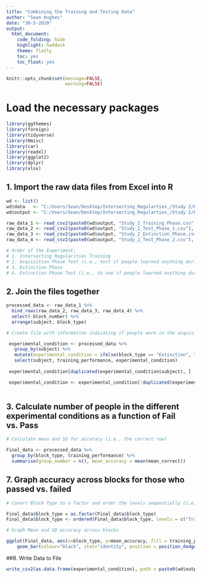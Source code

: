 ```yaml
---
title: "Combining the Training and Testing Data"
author: "Sean Hughes"
date: "30-5-2020"
output: 
  html_document:
    code_folding: hide
    highlight: haddock
    theme: flatly
    toc: yes 
    toc_float: yes
---
```


```r
knitr::opts_chunk$set(message=FALSE,
                      warning=FALSE)
```


# Load the necessary packages

```r
library(ggthemes)
library(foreign)
library(tidyverse)
library(Hmisc)
library(car)
library(readxl)
library(ggplot2)
library(dplyr)
library(xlsx)
```

## 1. Import the raw data files from Excel into R

```r

wd <- list()
wd$data   <- "C:/Users/Sean/Desktop/Intersecting_Regularties_/Study 2/Raw_Data/"
wd$output <- "C:/Users/Sean/Desktop/Intersecting_Regularties_/Study 2/Processed_Data/"

raw_data_1 <- read_csv2(paste0(wd$output, "Study_2_Training_Phase.csv"), col_names = TRUE)
raw_data_2 <- read_csv2(paste0(wd$output, "Study_2_Test_Phase_1.csv"), col_names = TRUE)
raw_data_3 <- read_csv2(paste0(wd$output, "Study_2_Extinction_Phase.csv"), col_names = TRUE)
raw_data_4 <- read_csv2(paste0(wd$output, "Study_2_Test_Phase_2.csv"), col_names = TRUE)

# Order of the Experiment: 
# 1. Intersecting Regularities Training
# 2. Acquisition Phase Test (i.e., test if people learned anything during the training phase)
# 3. Extinction Phase
# 4. Extinction Phase Test (i.e., to see if people learned anything during the extinction phase)


```

## 2. Join the files together

```r

processed_data <- raw_data_1 %>% 
  bind_rows(raw_data_2, raw_data_3, raw_data_4) %>%
  select(-block_number) %>%
  arrange(subject, block_type) 

# Create file with information indicating if people were in the acquisition only or extinction groups, and if they passed or failed the initial training phase 

 experimental_condition <- processed_data %>%
   group_by(subject) %>%
   mutate(experimental_condition = ifelse(block_type == "Extinction", "EX", "AQ")) %>%
   select(subject, training_performance, experimental_condition)
   
 experimental_condition[duplicated(experimental_condition$subject), ]

 experimental_condition <- experimental_condition[!duplicated(experimental_condition$subject), ]
 

```

## 3. Calculate number of people in the different experimental conditions as a function of Fail vs. Pass 

```r

# Calculate mean and SD for accuracy (i.e., the correct row) 

Final_data <- processed_data %>% 
  group_by(block_type, training_performance) %>% 
  summarise(group_number = n(), mean_accuracy = mean(mean_correct))

```


## 7. Graph accuracy across blocks for those who passed vs. failed

```r

# Covert Block Type to a factor and order the levels sequentially (i.e., from Training to Test_2)

Final_data$block_type = as.factor(Final_data$block_type)
Final_data$block_type <- ordered(Final_data$block_type, levels = c("Training", "Test_1", "Extinction", "Test_2"))

# Graph Mean and SD accuracy across blocks

ggplot(Final_data, aes(x=block_type, y=mean_accuracy, fill = training_performance)) +
    geom_bar(colour="black", stat="identity", position = position_dodge()) + theme_classic()

```


##8. Write Data to File

```r

write_csv2(as.data.frame(experimental_condition), path = paste0(wd$output, "Study_2_Complete_Training_Testing_Data.csv"))

```

